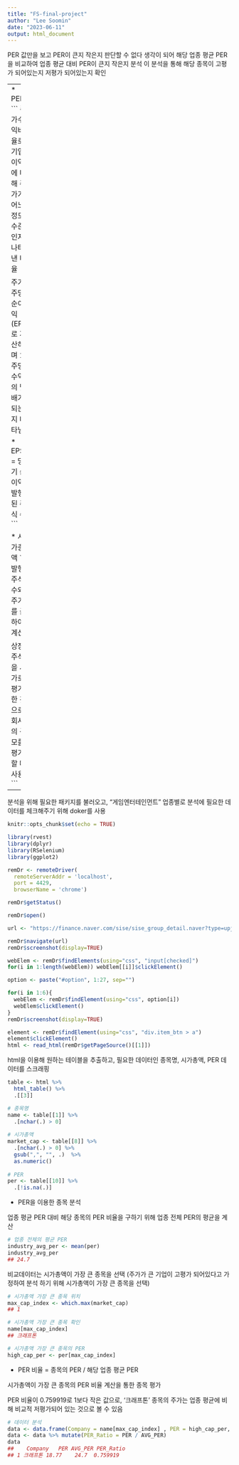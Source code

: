 ```yaml
---
title: "FS-final-project"
author: "Lee Soomin"
date: "2023-06-11"
output: html_document
---
```


PER 값만을 보고 PER이 큰지 작은지 판단할 수 없다 생각이 되어 해당 업종 평균 PER을 비교하여 업종 평균 대비 PER이 큰지 작은지 분석
이 분석을 통해 해당 종목이 고평가 되어있는지 저평가 되어있는지 확인

---
* PER
```
주가수익비율로 기업 이익에 비해 주가가 어느 정도 수준인지 나타낸 비율

주가 / 주당 순이익(EPS) 로 계산하며 1주당 수익의 몇 배가 되는지 나타냄

* EPS = 당기 순이익 / 발행된 주식 수
```

* 시가총액
```
발행주식수와 주가를 곱하여 계산

상장주식을 시가로 평가한 것으로 회사의 규모를 평가할 때 사용
```
---


분석을 위해 필요한 패키지를 불러오고, "게임엔터테인먼트" 업종별로 분석에 필요한 데이터를 체크해주기 위해 doker를 사용

```r
knitr::opts_chunk$set(echo = TRUE)

library(rvest)
library(dplyr)
library(RSelenium)
library(ggplot2)

remDr <- remoteDriver(
  remoteServerAddr = 'localhost', 
  port = 4429, 
  browserName = 'chrome') 

remDr$getStatus()

remDr$open()

url <- "https://finance.naver.com/sise/sise_group_detail.naver?type=upjong&no=263"

remDr$navigate(url)
remDr$screenshot(display=TRUE)

webElem <- remDr$findElements(using="css", "input[checked]")
for(i in 1:length(webElem)) webElem[[i]]$clickElement()

option <- paste("#option", 1:27, sep="")

for(i in 1:6){
  webElem <- remDr$findElement(using="css", option[i])
  webElem$clickElement()
}
remDr$screenshot(display=TRUE)

element <- remDr$findElement(using="css", "div.item_btn > a")
element$clickElement()
html <- read_html(remDr$getPageSource()[[1]])

```

html을 이용해 원하는 테이블을 추출하고, 필요한 데이터인 종목명, 시가총액, PER 데이터를 스크래핑

```r
table <- html %>% 
  html_table() %>% 
  .[[3]]

# 종목명
name <- table[[1]] %>% 
  .[nchar(.) > 0]
  
# 시가총액
market_cap <- table[[8]] %>% 
  .[nchar(.) > 0] %>% 
  gsub(",", "", .)  %>%
  as.numeric()
  
# PER
per <- table[[10]] %>% 
  .[!is.na(.)]
```
* PER을 이용한 종목 분석

업종 평균 PER 대비 해당 종목의 PER 비율을 구하기 위해 업종 전체 PER의 평균을 계산

``` r
# 업종 전체의 평균 PER
industry_avg_per <- mean(per)
industry_avg_per
## 24.7
```

비교데이터는 시가총액이 가장 큰 종목을 선택 (주가가 큰 기업이 고평가 되어있다고 가정하여 분석 하기 위해 시가총액이 가장 큰 종목을 선택)

``` r
# 시가총액 가장 큰 종목 위치
max_cap_index <- which.max(market_cap)
## 1

# 시가총액 가장 큰 종목 확인
name[max_cap_index]
## 크래프톤

# 시가총액 가장 큰 종목의 PER
high_cap_per <- per[max_cap_index] 
```

* PER 비율 = 종목의 PER / 해당 업종 평균 PER

시가총액이 가장 큰 종목의 PER 비율 계산을 통한 종목 평가

PER 비율이 0.759919로 1보다 작은 값으로, '크래프톤' 종목의 주가는 업종 평균에 비해 비교적 저평가되어 있는 것으로 볼 수 있음

``` r
# 데이터 분석
data <- data.frame(Company = name[max_cap_index] , PER = high_cap_per, AVG_PER = industry_avg_per)
data <- data %>% mutate(PER_Ratio = PER / AVG_PER)
data
##    Company   PER AVG_PER PER_Ratio
## 1 크래프톤 18.77    24.7  0.759919
```


